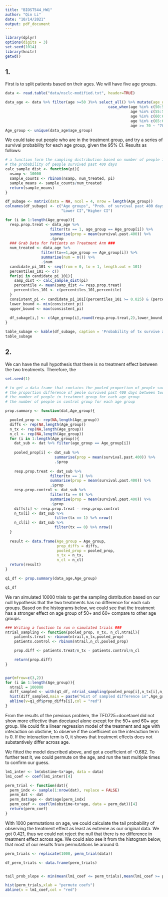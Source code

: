 ```yaml
---
title: "BIOST544_HW1"
author: "Qin Li"
date: "10/14/2021"
output: pdf_document
---
```


```r
library(dplyr)
options(digits = 3)
set.seed(1014)
library(knitr)
getwd()
```


## 1.

First is to split patients based on their ages. We will have five age groups. 

```r

data <- read.table("data/nsclc-modified.txt", header=TRUE)

data_age <- data %>% filter(age >=50 )%>% select_all() %>% mutate(age_group = 
                                              case_when(age %in% c(50:54) ~ "50+",
                                                        age %in% c(55:59) ~ "55+",
                                                        age %in% c(60:64) ~ "60+",
                                                        age %in% c(65:69) ~ "65+",
                                                        age >= 70 ~ "70+"))
Age_group <- unique(data_age$age_group)

```

We could take out people who are in the treatment group, and try a series of survival probability for each age group, given the 95% CI. Results as follows:

```r
# a function form the sampling distribution based on number of people in treated group and
# the probability of people survived past 400 days
calc_sample_dist <- function(pi){
  nsamp <- 10000
  sample_counts <- rbinom(nsamp, num_treated, pi)
  sample_means <- sample_counts/num_treated
  return(sample_means)
}

df_subage <- matrix(data = NA, ncol = 4, nrow = length(Age_group))
colnames(df_subage) <- c("Age groups", "Prob. of survival past 400 days",
                         "Lower CI","Higher CI")

for (i in 1:length(Age_group)){
  resp.prop.treat <- data_age %>%
                    filter(tx == 1, age_group == Age_group[i]) %>%
                    summarise(prop = mean(survival.past.400)) %>%
                    .$prop
  ### Grab Data for Patients on Treatment Arm ###
  num_treated <- data_age %>%
                filter(tx==1,age_group == Age_group[i]) %>% 
                summarise(num = n()) %>% 
                .$num
  candidate_pi_101 <- seq(from = 0, to = 1, length.out = 101)
  percentiles_101 <- c()
  for(pi in candidate_pi_101){
    samp_dist <- calc_sample_dist(pi)
    percentile <- mean(samp_dist <= resp.prop.treat)
    percentiles_101 <- c(percentiles_101,percentile)
  }
  consistent_pi <- candidate_pi_101[(percentiles_101 >= 0.025) & (percentiles_101 <= 0.975)]
  lower_bound <- min(consistent_pi)
  upper_bound <- max(consistent_pi)
  
  df_subage[i,] <- c(Age_group[i],round(resp.prop.treat,2),lower_bound,upper_bound)
}

table_subage <- kable(df_subage, caption = 'Probability of tx survive and CI')
table_subage

```

## 2.

We can have the null hypothesis that there is no treatment effect between the two treatments. Therefore, the 


```r
set.seed(1)

# to get a data frame that contains the pooled proportion of people survived past 400 days, 
# the proportion difference of peole survived past 400 days between two treatments
# the number of people in treatment group for each age group
# the number of people in control group for each age group

prop.summary <- function(dat,Age_group){

  pooled_prop <- rep(NA,length(Age_group))
  diffs <- rep(NA,length(Age_group))
  n_tx <- rep(NA,length(Age_group))
  n_cl <- rep(NA,length(Age_group))
  for (i in 1:length(Age_group)){
    dat_sub <- dat %>% filter(age_group == Age_group[i]) 
    
    pooled_prop[i] <- dat_sub %>%
                      summarise(prop = mean(survival.past.400)) %>%
                      .$prop
    
    resp.prop.treat <- dat_sub %>%
                    filter(tx == 1) %>%
                    summarise(prop = mean(survival.past.400)) %>%
                    .$prop
    resp.prop.control <- dat_sub %>%
                    filter(tx == 0) %>%
                    summarise(prop = mean(survival.past.400)) %>%
                    .$prop
    diffs[i] <- resp.prop.treat - resp.prop.control
    n_tx[i] <- dat_sub %>%
                      filter(tx == 1) %>% nrow()
    n_cl[i] <- dat_sub %>%
                      filter(tx == 0) %>% nrow()
  }
  
  result <- data.frame(Age_group = Age_group,
                       prop_diffs = diffs,
                       pooled_prop = pooled_prop,
                       n_tx = n_tx,
                       n_cl = n_cl)
  return(result)
}

q1_df <- prop.summary(data_age,Age_group)

q1_df
```

We ran simulated 10000 trials to get the sampling distribution based on our null hypothesis that the two treatments has no difference for each sub groups. Based on the histograms below, we could see that the treatment has a stronger effect on age group of 50+ and 60+ compare to other age groups. 

```r
### Writing a function to run n simulated trials ###
ntrial_sampling <- function(pooled_prop, n_tx, n_cl,ntrail){
    patients.treat <- rbinom(ntrail,n_tx,pooled_prop)
    patients.control <- rbinom(ntrail,n_cl,pooled_prop)

    prop.diff <- patients.treat/n_tx - patients.control/n_cl

    return(prop.diff)
}


par(mfrow=c(3,2))
for (i in 1:length(Age_group)){
  ntrail = 100000
  diff_sampled <- with(q1_df, ntrial_sampling(pooled_prop[i],n_tx[i],n_cl[i],ntrail))
  hist(diff_sampled,main = paste("Hist of sampled difference in",Age_group[i]))
  abline(v=q1_df$prop_diffs[i],col = "red")
}

```


From the results of the previous problem, the TFD725+docetaxel did not show more effective than docetaxel alone except for the 50+ and 60+ age group. We could fit a linear regression model of the treatment and age with interaction on obstime, to observe if the coefficient on the interaction term is 0. If the interaction term is 0, it shows that treatment effects does not substantively differ across age. 

We fitted the model described above, and got a coefficient of -0.682. To further test it, we could permute on the age, and run the test multiple times to confirm our guess. 

```r

lm1_inter <- lm(obstime~tx*age, data = data)
lm1_coef <- coef(lm1_inter)[4]

perm_trial <- function(dat){
  perm_indx <- sample(1:nrow(dat), replace = FALSE)
  perm_dat <- dat
  perm_dat$age <- dat$age[perm_indx]
  perm_coef <- coef(lm(obstime~tx*age, data = perm_dat))[4]
  return(perm_coef)
}

```

With 1000 permutations on age, we could calculate the tail probability of observing the treatment effect as least as extreme as our original data. We got 0.421, thus we could not reject the null that there is no difference in treatment effect across age. We could also see it from the histogram below, that most of our results from permutations lie around 0. 

```r

perm_trials <- replicate(1000, perm_trial(data))

df_perm_trials <- data.frame(perm_trials)


tail_prob_slope <- min(mean(lm1_coef <= perm_trials),mean(lm1_coef >= perm_trials))

hist(perm_trials,xlab = "permute coefs") 
abline(v = lm1_coef,col = "red")





```

